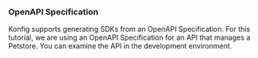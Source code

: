 ### OpenAPI Specification

Konfig supports generating SDKs from an OpenAPI Specification. For this
tutorial, we are using an OpenAPI Specification for an API that manages a
Petstore. You can examine the API in the development environment.
